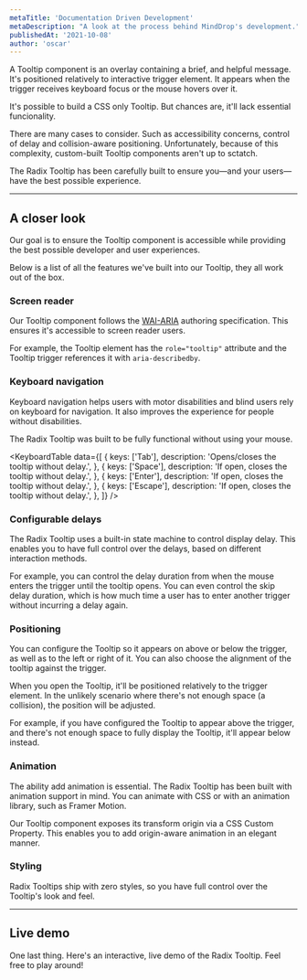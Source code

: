 ```yaml
---
metaTitle: 'Documentation Driven Development'
metaDescription: "A look at the process behind MindDrop's development."
publishedAt: '2021-10-08'
author: 'oscar'
---
```


A Tooltip component is an overlay containing a brief, and helpful message. It's positioned relatively to interactive trigger element. It appears when the trigger receives keyboard focus or the mouse hovers over it.

It's possible to build a CSS only Tooltip. But chances are, it'll lack essential funcionality.

There are many cases to consider. Such as accessibility concerns, control of delay and collision-aware positioning. Unfortunately, because of this complexity, custom-built Tooltip components aren't up to sctatch.

The Radix Tooltip has been carefully built to ensure you—and your users—have the best possible experience.

---

## A closer look

Our goal is to ensure the Tooltip component is accessible while providing the best possible developer and user experiences.

Below is a list of all the features we've built into our Tooltip, they all work out of the box.

### Screen reader

Our Tooltip component follows the [WAI-ARIA](https://www.w3.org/TR/wai-aria-practices-1.2/#tooltip) authoring specification. This ensures it's accessible to screen reader users.

For example, the Tooltip element has the `role="tooltip"` attribute and the Tooltip trigger references it with `aria-describedby`.

### Keyboard navigation

Keyboard navigation helps users with motor disabilities and blind users rely on keyboard for navigation. It also improves the experience for people without disabilities.

The Radix Tooltip was built to be fully functional without using your mouse.

<KeyboardTable
  data={[
    {
      keys: ['Tab'],
      description: 'Opens/closes the tooltip without delay.',
    },
    {
      keys: ['Space'],
      description: 'If open, closes the tooltip without delay.',
    },
    {
      keys: ['Enter'],
      description: 'If open, closes the tooltip without delay.',
    },
    {
      keys: ['Escape'],
      description: 'If open, closes the tooltip without delay.',
    },
  ]}
/>

### Configurable delays

The Radix Tooltip uses a built-in state machine to control display delay. This enables you to have full control over the delays, based on different interaction methods.

For example, you can control the delay duration from when the mouse enters the trigger until the tooltip opens. You can even control the skip delay duration, which is how much time a user has to enter another trigger without incurring a delay again.

### Positioning

You can configure the Tooltip so it appears on above or below the trigger, as well as to the left or right of it. You can also choose the alignment of the tooltip against the trigger.

When you open the Tooltip, it'll be positioned relatively to the trigger element. In the unlikely scenario where there's not enough space (a collision), the position will be adjusted.

For example, if you have configured the Tooltip to appear above the trigger, and there's not enough space to fully display the Tooltip, it'll appear below instead.

### Animation

The ability add animation is essential. The Radix Tooltip has been built with animation support in mind. You can animate with CSS or with an animation library, such as Framer Motion.

Our Tooltip component exposes its transform origin via a CSS Custom Property. This enables you to add origin-aware animation in an elegant manner.

### Styling

Radix Tooltips ship with zero styles, so you have full control over the Tooltip's look and feel.

---

## Live demo

One last thing. Here's an interactive, live demo of the Radix Tooltip. Feel free to play around!
